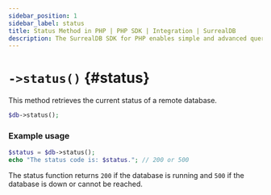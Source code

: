 ```yaml
---
sidebar_position: 1
sidebar_label: status
title: Status Method in PHP | PHP SDK | Integration | SurrealDB
description: The SurrealDB SDK for PHP enables simple and advanced querying of a remote database.
---
```



# `->status()` {#status}

This method retrieves the current status of a remote database.

```php title="Method Syntax"
$db->status();
```

### Example usage
```php
$status = $db->status();
echo "The status code is: $status."; // 200 or 500
```

The status function returns `200` if the database is running and `500` if the database is down or cannot be reached.
